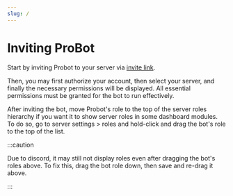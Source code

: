 ```yaml
---
slug: /
---
```


# Inviting ProBot

Start by inviting Probot to your server via [invite link](https://probot.io/invite).

Then, you may first authorize your account, then select your server, and finally the necessary permissions will be displayed. All essential permissions must be granted for the bot to run effectively.

After inviting the bot, move Probot's role to the top of the server roles hierarchy if you want it to show server roles in some dashboard modules. To do so, go to server settings > roles and hold-click and drag the bot's role to the top of the list.

:::caution

Due to discord, it may still not display roles even after dragging the bot's roles above. To fix this, drag the bot role down, then save and re-drag it above.

:::

